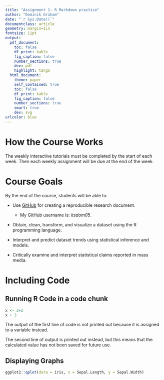 ```yaml
---
title: "Assignment 1: R Markdown practice"
author: "Dominik Graham"
date: "`r Sys.Date()`"
documentclass: article
geometry: margin=1in
fontsize: 11pt
output:
  pdf_document:
    toc: false
    df_print: kable
    fig_caption: false
    number_sections: true
    dev: pdf
    highlight: tango
  html_document:
    theme: paper
    self_contained: true
    toc: false
    df_print: kable
    fig_caption: false
    number_sections: true
    smart: true
    dev: svg
urlcolor: blue
---
```


<!-- Write your Markdown below this line -->

# How the Course Works
The weekly interactive tutorials must be completed by the start of each week. Then each weekly assignment will be due at the end of the week.

# Course Goals
By the end of the course, students will be able to:

* Use [GitHub](https://github.com) for creating a reproducible research document.
  * My GitHub username is: *itsdom05*.

* Obtain, clean, transform, and visualize a dataset using the R programming language.

* Interpret and predict dataset trends using statistical inference and models. 

* Critically examine and interpret statistical claims reported in mass media.

# Including Code
## Running R Code in a code chunk
```r
x <- 2+2
x + 3
```
The output of the first line of code is not printed out because it is assigned to a variable instead.

The second line of output is printed out instead, but this means that the calculated value has not been saved for future use.

## Displaying Graphs

```r
ggplot2::qplot(data = iris, x = Sepal.Length, y = Sepal.Width)
```
